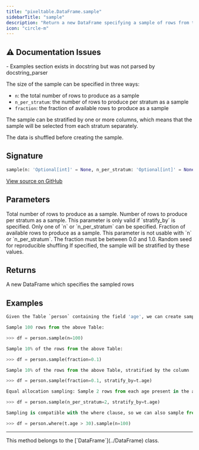 ```yaml
---
title: "pixeltable.DataFrame.sample"
sidebarTitle: "sample"
description: "Return a new DataFrame specifying a sample of rows from the DataFrame, considered in a shuffled order."
icon: "circle-m"
---
```

## ⚠️ Documentation Issues

<Warning>
- Examples section exists in docstring but was not parsed by docstring_parser
</Warning>

The size of the sample can be specified in three ways:

- `n`: the total number of rows to produce as a sample
- `n_per_stratum`: the number of rows to produce per stratum as a sample
- `fraction`: the fraction of available rows to produce as a sample

The sample can be stratified by one or more columns, which means that the sample will be selected from each stratum separately.

The data is shuffled before creating the sample.


## Signature

```python
sample(n: 'Optional[int]' = None, n_per_stratum: 'Optional[int]' = None, fraction: 'Optional[float]' = None, seed: 'Optional[int]' = None, stratify_by: 'Any' = None) -> 'DataFrame'
```

<a href="https://github.com/pixeltable/pixeltable/blob/main/pixeltable/dataframe.py#L1075" target="_self">View source on GitHub</a>

## Parameters

<ParamField path="n" type="any" >
  Total number of rows to produce as a sample.

</ParamField>

<ParamField path="n_per_stratum" type="any" >
  Number of rows to produce per stratum as a sample. This parameter is only valid if `stratify_by` is specified. Only one of `n` or `n_per_stratum` can be specified.

</ParamField>

<ParamField path="fraction" type="any" >
  Fraction of available rows to produce as a sample. This parameter is not usable with `n` or `n_per_stratum`. The fraction must be between 0.0 and 1.0.

</ParamField>

<ParamField path="seed" type="any" >
  Random seed for reproducible shuffling

</ParamField>

<ParamField path="stratify_by" type="any" >
  If specified, the sample will be stratified by these values.

</ParamField>

## Returns

A new DataFrame which specifies the sampled rows


## Examples

```python
Given the Table `person` containing the field 'age', we can create samples of the table in various ways:

Sample 100 rows from the above Table:

>>> df = person.sample(n=100)

Sample 10% of the rows from the above Table:

>>> df = person.sample(fraction=0.1)

Sample 10% of the rows from the above Table, stratified by the column 'age':

>>> df = person.sample(fraction=0.1, stratify_by=t.age)

Equal allocation sampling: Sample 2 rows from each age present in the above Table:

>>> df = person.sample(n_per_stratum=2, stratify_by=t.age)

Sampling is compatible with the where clause, so we can also sample from a filtered DataFrame:

>>> df = person.where(t.age > 30).sample(n=100)
```


---

<Note>
This method belongs to the [`DataFrame`](../DataFrame) class.
</Note>

